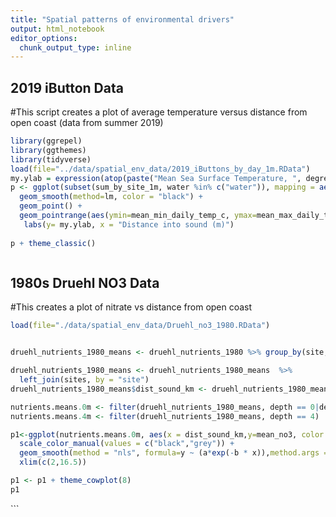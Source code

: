 ```yaml
---
title: "Spatial patterns of environmental drivers"
output: html_notebook
editor_options: 
  chunk_output_type: inline
---
```


## 2019 iButton Data
#This script creates a plot of average temperature versus distance from open coast (data from summer 2019)
```r

library(ggrepel)
library(ggthemes)
library(tidyverse)
load(file="../data/spatial_env_data/2019_iButtons_by_day_1m.RData")
my.ylab = expression(atop(paste("Mean Sea Surface Temperature, ", degree,"C")))
p <- ggplot(subset(sum_by_site_1m, water %in% c("water")), mapping = aes(x = dist_in_sound, y = mean_mean_daily_temp_c)) +
  geom_smooth(method=lm, color = "black") +
  geom_point() +
  geom_pointrange(aes(ymin=mean_min_daily_temp_c, ymax=mean_max_daily_temp_c)) +
   labs(y= my.ylab, x = "Distance into sound (m)")
  
p + theme_classic()



```

## 1980s Druehl NO3 Data
#This creates a plot of nitrate vs distance from open coast

```r
load(file="./data/spatial_env_data/Druehl_no3_1980.RData")


druehl_nutrients_1980_means <- druehl_nutrients_1980 %>% group_by(site, depth, month) %>% summarize(mean_no3 = mean(no3, na.rm = T))

druehl_nutrients_1980_means <- druehl_nutrients_1980_means  %>% 
  left_join(sites, by = "site")
druehl_nutrients_1980_means$dist_sound_km <- druehl_nutrients_1980_means$dist_sound/1000

nutrients.means.0m <- filter(druehl_nutrients_1980_means, depth == 0|depth == 4)
nutrients.means.4m <- filter(druehl_nutrients_1980_means, depth == 4)

p1<-ggplot(nutrients.means.0m, aes(x = dist_sound_km,y=mean_no3, color = as.factor(depth))) + geom_point()+
  scale_color_manual(values = c("black","grey")) +
  geom_smooth(method = "nls", formula=y ~ (a*exp(-b * x)),method.args = list(start = c(b = 0.01, a = 10)), size=1, se = FALSE)+
  xlim(c(2,16.5)) 

p1 <- p1 + theme_cowplot(8)
p1
```

```

